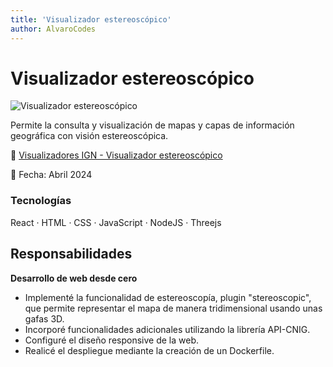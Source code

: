 ```yaml
---
title: 'Visualizador estereoscópico'
author: AlvaroCodes
---
```


# Visualizador estereoscópico

<img
  src="/porfolio/images/estereoscopico.webp"
  alt="Visualizador estereoscópico"
  transition:name="Visor Estereoscópico"
/>

Permite la consulta y visualización de mapas y capas de información geográfica con visión estereoscópica.

🔗 [Visualizadores IGN - Visualizador estereoscópico](https://visualizadores.ign.es/estereoscopico/)

📅 Fecha: Abril 2024

### Tecnologías 
React · HTML · CSS · JavaScript · NodeJS · Threejs

## Responsabilidades

**Desarrollo de web desde cero** 
- Implementé la funcionalidad de estereoscopía, plugin "stereoscopic", que permite representar el mapa de manera tridimensional usando unas gafas 3D.
- Incorporé funcionalidades adicionales utilizando la librería API-CNIG.
- Configuré el diseño responsive de la web.
- Realicé el despliegue mediante la creación de un Dockerfile.
